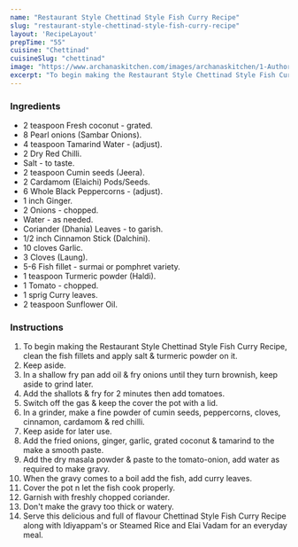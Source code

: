 ---
name: "Restaurant Style Chettinad Style Fish Curry Recipe"
slug: "restaurant-style-chettinad-style-fish-curry-recipe"
layout: 'RecipeLayout'
prepTime: "55"
cuisine: "Chettinad"
cuisineSlug: "chettinad"
image: "https://www.archanaskitchen.com/images/archanaskitchen/1-Author/Soni_Khadilkar/Chettinad_style_Fish_curry.jpg"
excerpt: "To begin making the Restaurant Style Chettinad Style Fish Curry Recipe, clean the fish fillets and apply salt  turmeric powder on it"
---

### Ingredients

- 2 teaspoon Fresh coconut - grated.
- 8 Pearl onions (Sambar Onions).
- 4 teaspoon Tamarind Water - (adjust).
- 2 Dry Red Chilli.
- Salt - to taste.
- 2 teaspoon Cumin seeds (Jeera).
- 2 Cardamom (Elaichi) Pods/Seeds.
- 6 Whole Black Peppercorns - (adjust).
- 1 inch Ginger.
- 2 Onions - chopped.
- Water - as needed.
- Coriander (Dhania) Leaves - to garish.
- 1/2 inch Cinnamon Stick (Dalchini).
- 10 cloves Garlic.
- 3 Cloves (Laung).
- 5-6 Fish fillet - surmai or pomphret variety.
- 1 teaspoon Turmeric powder (Haldi).
- 1 Tomato - chopped.
- 1 sprig Curry leaves.
- 2 teaspoon Sunflower Oil.

### Instructions

1. To begin making the Restaurant Style Chettinad Style Fish Curry Recipe, clean the fish fillets and apply salt & turmeric powder on it.
1. Keep aside.
1. In a shallow fry pan add oil & fry onions until they turn brownish, keep aside to grind later.
1. Add the shallots & fry for 2 minutes then add tomatoes.
1. Switch off the gas & keep the cover the pot with a lid.
1. In a grinder, make a fine powder of cumin seeds, peppercorns, cloves, cinnamon, cardamom & red chilli.
1. Keep aside for later use.
1. Add the fried onions, ginger, garlic, grated coconut & tamarind to the make a smooth paste.
1. Add the dry masala powder & paste to the tomato-onion, add water as required to make gravy.
1. When the gravy comes to a boil add the fish, add curry leaves.
1. Cover the pot n let the fish cook properly.
1. Garnish with freshly chopped coriander.
1. Don't make the gravy too thick or watery.
1. Serve this delicious and full of flavour Chettinad Style Fish Curry Recipe along with Idiyappam's or Steamed Rice and Elai Vadam for an everyday meal.
